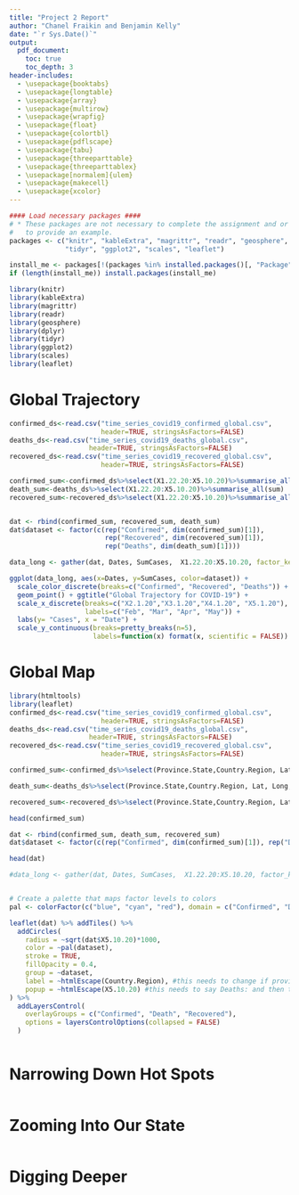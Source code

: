```yaml
---
title: "Project 2 Report"
author: "Chanel Fraikin and Benjamin Kelly"
date: "`r Sys.Date()`"
output: 
  pdf_document:
    toc: true
    toc_depth: 3
header-includes:
  - \usepackage{booktabs}
  - \usepackage{longtable}
  - \usepackage{array}
  - \usepackage{multirow}
  - \usepackage{wrapfig}
  - \usepackage{float}
  - \usepackage{colortbl}
  - \usepackage{pdflscape}
  - \usepackage{tabu}
  - \usepackage{threeparttable}
  - \usepackage{threeparttablex}
  - \usepackage[normalem]{ulem}
  - \usepackage{makecell}
  - \usepackage{xcolor}
---
```


```r

#### Load necessary packages ####
# * These packages are not necessary to complete the assignment and or only used 
#   to provide an example. 
packages <- c("knitr", "kableExtra", "magrittr", "readr", "geosphere", "dplyr",
              "tidyr", "ggplot2", "scales", "leaflet")

install_me <- packages[!(packages %in% installed.packages()[, "Package"])]
if (length(install_me)) install.packages(install_me)

library(knitr)
library(kableExtra)
library(magrittr)
library(readr)
library(geosphere)
library(dplyr)
library(tidyr)
library(ggplot2)
library(scales)
library(leaflet)
```

# Global Trajectory
```r
confirmed_ds<-read.csv("time_series_covid19_confirmed_global.csv", 
                       header=TRUE, stringsAsFactors=FALSE)
deaths_ds<-read.csv("time_series_covid19_deaths_global.csv", 
                    header=TRUE, stringsAsFactors=FALSE)
recovered_ds<-read.csv("time_series_covid19_recovered_global.csv", 
                       header=TRUE, stringsAsFactors=FALSE)

confirmed_sum<-confirmed_ds%>%select(X1.22.20:X5.10.20)%>%summarise_all(sum)
death_sum<-deaths_ds%>%select(X1.22.20:X5.10.20)%>%summarise_all(sum)
recovered_sum<-recovered_ds%>%select(X1.22.20:X5.10.20)%>%summarise_all(sum)


dat <- rbind(confirmed_sum, recovered_sum, death_sum)
dat$dataset <- factor(c(rep("Confirmed", dim(confirmed_sum)[1]),
                        rep("Recovered", dim(recovered_sum)[1]),
                        rep("Deaths", dim(death_sum)[1])))

data_long <- gather(dat, Dates, SumCases,  X1.22.20:X5.10.20, factor_key=TRUE)

ggplot(data_long, aes(x=Dates, y=SumCases, color=dataset)) + 
  scale_color_discrete(breaks=c("Confirmed", "Recovered", "Deaths")) +
  geom_point() + ggtitle("Global Trajectory for COVID-19") + 
  scale_x_discrete(breaks=c("X2.1.20","X3.1.20","X4.1.20", "X5.1.20"),
                   labels=c("Feb", "Mar", "Apr", "May")) +
  labs(y= "Cases", x = "Date") +
  scale_y_continuous(breaks=pretty_breaks(n=5), 
                     labels=function(x) format(x, scientific = FALSE))

```

# Global Map
```r
library(htmltools)
library(leaflet)
confirmed_ds<-read.csv("time_series_covid19_confirmed_global.csv", 
                       header=TRUE, stringsAsFactors=FALSE)
deaths_ds<-read.csv("time_series_covid19_deaths_global.csv", 
                    header=TRUE, stringsAsFactors=FALSE)
recovered_ds<-read.csv("time_series_covid19_recovered_global.csv", 
                       header=TRUE, stringsAsFactors=FALSE)

confirmed_sum<-confirmed_ds%>%select(Province.State,Country.Region, Lat, Long, X5.10.20)

death_sum<-deaths_ds%>%select(Province.State,Country.Region, Lat, Long, X5.10.20)

recovered_sum<-recovered_ds%>%select(Province.State,Country.Region, Lat, Long, X5.10.20)

head(confirmed_sum)

dat <- rbind(confirmed_sum, death_sum, recovered_sum)
dat$dataset <- factor(c(rep("Confirmed", dim(confirmed_sum)[1]), rep("Death", dim(death_sum)[1]), rep("Recovered", dim(recovered_sum)[1])))

head(dat)

#data_long <- gather(dat, Dates, SumCases,  X1.22.20:X5.10.20, factor_key=TRUE)


# Create a palette that maps factor levels to colors
pal <- colorFactor(c("blue", "cyan", "red"), domain = c("Confirmed", "Death", "Recovered"))

leaflet(dat) %>% addTiles() %>%
  addCircles(
    radius = ~sqrt(dat$X5.10.20)*1000,
    color = ~pal(dataset),
    stroke = TRUE, 
    fillOpacity = 0.4,
    group = ~dataset,
    label = ~htmlEscape(Country.Region), #this needs to change if province/state is available
    popup = ~htmlEscape(X5.10.20) #this needs to say Deaths: and then the number
) %>%
  addLayersControl(
    overlayGroups = c("Confirmed", "Death", "Recovered"),
    options = layersControlOptions(collapsed = FALSE)
  ) 



```

# Narrowing Down Hot Spots
```r


```

# Zooming Into Our State
```r


```

# Digging Deeper
```r


```

